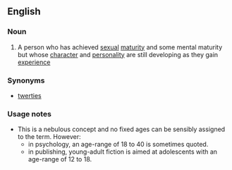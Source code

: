==English==

===Noun===
{{wikipedia}}
{{en-noun}}

# A person who has achieved [[sexual]] [[maturity]] and some mental maturity but whose [[character]] and [[personality]] are still developing as they gain [[experience]]

===Synonyms===
*[[twerties]]

===Usage notes===
* This is a nebulous concept and no fixed ages can be sensibly assigned to the term. However:
** in psychology, an age-range of 18 to 40 is sometimes quoted.
** in publishing, young-adult fiction is aimed at adolescents with an age-range of 12 to 18.